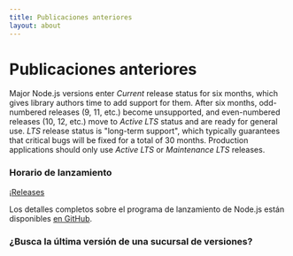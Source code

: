 ```yaml
---
title: Publicaciones anteriores
layout: about
---
```


# Publicaciones anteriores

Major Node.js versions enter _Current_ release status for six months, which gives library authors time to add support for them.
After six months, odd-numbered releases (9, 11, etc.) become unsupported, and even-numbered releases (10, 12, etc.) move to _Active LTS_ status and are ready for general use.
_LTS_ release status is "long-term support", which typically guarantees that critical bugs will be fixed for a total of 30 months.
Production applications should only use _Active LTS_ or _Maintenance LTS_ releases.

### Horario de lanzamiento

¡[Releases](https://raw.githubusercontent.com/nodejs/Release/main/schedule.svg?sanitize=true)

Los detalles completos sobre el programa de lanzamiento de Node.js están disponibles [en GitHub](https://github.com/nodejs/release#release-schedule).

### ¿Busca la última versión de una sucursal de versiones?

<DownloadReleasesTable />
